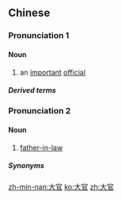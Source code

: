 ==Chinese==

===Pronunciation 1===
{{zh-forms}}
{{zh-pron
|m=dàguān
|c=daai6 gun1
|h=pfs=thai-kôn
|mn=tōa-koaⁿ
|cat=n
}}

====Noun====
{{zh-noun}}

# an [[important]] [[official]]

=====Derived terms=====
{{zh-der|大官虎}}

===Pronunciation 2===
{{zh-forms|alt=大倌}}
{{zh-pron
|mn=xm,qz,kh,tp,tn,tc,lk,sx,km,mg,hc:ta-koaⁿ/zz:tōa-koaⁿ
|mn-t=da1 guan1
|cat=n
}}

====Noun====
{{zh-noun}}

# {{lb|zh|Min Nan}} [[father-in-law]] {{gloss|husband's father}}

=====Synonyms=====
{{zh-dial|公公}}

[[zh-min-nan:大官]]
[[ko:大官]]
[[zh:大官]]